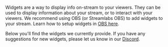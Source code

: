 
Widgets are a way to display info on-stream to your viewers. They can be used to display information about your stream, or to interact with your viewers. We recommend using OBS (or Streamlabs OBS) to add widgets to your stream. Learn how to setup widgets in [OBS here](/obs-setup).

Below you'll find the widgets we currently provide. If you have any suggestions for new widgets, please let us know in our [Discord](https://discord.gg/c3RetD5r5Y).

<Cards>
  <Card
    title="Subathon →"
    href="/widgets/subathon"
  />
  <Card
    title="Chat Overlay →"
    href="/widgets/chat-overlay"
  />
  <Card
    title="GPS →"
    href="/widgets/gps"
  />
  <Card
    title="Sub Goal →"
    href="/widgets/sub-goal"
  />
  <Card
    title="Polls →"
    href="/widgets/polls"
  />
  <Card
    title="Word Rank →"
    href="/widgets/word-rank"
  />
  <Card
    title="Ticker →"
    href="/widgets/ticker"
  />
</Cards>